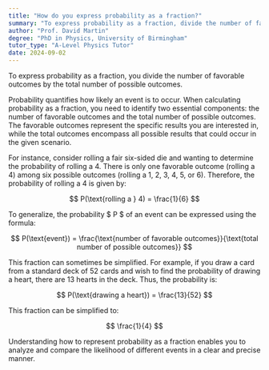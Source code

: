 ```yaml
---
title: "How do you express probability as a fraction?"
summary: "To express probability as a fraction, divide the number of favourable outcomes by the total number of possible outcomes."
author: "Prof. David Martin"
degree: "PhD in Physics, University of Birmingham"
tutor_type: "A-Level Physics Tutor"
date: 2024-09-02
---
```


To express probability as a fraction, you divide the number of favorable outcomes by the total number of possible outcomes.

Probability quantifies how likely an event is to occur. When calculating probability as a fraction, you need to identify two essential components: the number of favorable outcomes and the total number of possible outcomes. The favorable outcomes represent the specific results you are interested in, while the total outcomes encompass all possible results that could occur in the given scenario.

For instance, consider rolling a fair six-sided die and wanting to determine the probability of rolling a $4$. There is only one favorable outcome (rolling a $4$) among six possible outcomes (rolling a $1$, $2$, $3$, $4$, $5$, or $6$). Therefore, the probability of rolling a $4$ is given by:

$$
P(\text{rolling a } 4) = \frac{1}{6}
$$

To generalize, the probability $ P $ of an event can be expressed using the formula:

$$
P(\text{event}) = \frac{\text{number of favorable outcomes}}{\text{total number of possible outcomes}}
$$

This fraction can sometimes be simplified. For example, if you draw a card from a standard deck of $52$ cards and wish to find the probability of drawing a heart, there are $13$ hearts in the deck. Thus, the probability is:

$$
P(\text{drawing a heart}) = \frac{13}{52}
$$

This fraction can be simplified to:

$$
\frac{1}{4}
$$

Understanding how to represent probability as a fraction enables you to analyze and compare the likelihood of different events in a clear and precise manner.
    